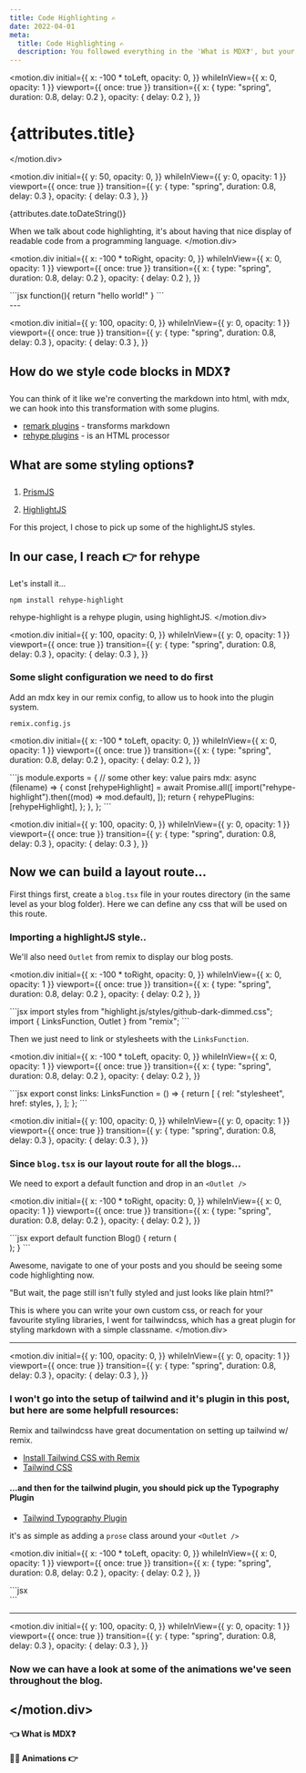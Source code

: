 ```yaml
---
title: Code Highlighting ✍️
date: 2022-04-01
meta:
  title: Code Highlighting ✍️
  description: You followed everything in the 'What is MDX❓', but your code blocks aren't looking great, well this blog has what you're looking for.
---
```




<motion.div
  initial={{
    x: -100 * toLeft,
    opacity: 0,
  }}
  whileInView={{ x: 0, opacity: 1 }}
  viewport={{ once: true }}
  transition={{
    x: { type: "spring", duration: 0.8, delay: 0.2 },
    opacity: { delay: 0.2 },
  }}
>
# {attributes.title}
</motion.div>

<motion.div
  initial={{
    y: 50,
    opacity: 0,
  }}
  whileInView={{ y: 0, opacity: 1 }}
  viewport={{ once: true }}
  transition={{
    y: { type: "spring", duration: 0.8, delay: 0.3 },
    opacity: { delay: 0.3 },
  }}
>
{attributes.date.toDateString()}

When we talk about code highlighting, it's about having that nice display of readable code from a programming language.
</motion.div>

<motion.div
  initial={{
    x: -100 * toRight,
    opacity: 0,
  }}
  whileInView={{ x: 0, opacity: 1 }}
  viewport={{ once: true }}
  transition={{
    x: { type: "spring", duration: 0.8, delay: 0.2 },
    opacity: { delay: 0.2 },
  }}
>
<div className="transition ease-out hover:scale-105">
```jsx
function(){
  return "hello world!"
}
```
</div>
</motion.div>
---

<motion.div
  initial={{
    y: 100,
    opacity: 0,
  }}
  whileInView={{ y: 0, opacity: 1 }}
  viewport={{ once: true }}
  transition={{
    y: { type: "spring", duration: 0.8, delay: 0.3 },
    opacity: { delay: 0.3 },
  }}
>
## How do we style code blocks in MDX❓

You can think of it like we're converting the markdown into html, with mdx, we can hook into this transformation with some plugins.

- [remark plugins](https://github.com/remarkjs/remark/blob/main/doc/plugins.md) - transforms markdown
- [rehype plugins](https://github.com/rehypejs/rehype/blob/main/doc/plugins.md) - is an HTML processor


## What are some styling options❓

1. [PrismJS](https://prismjs.com/)

2. [HighlightJS](https://highlightjs.org/)

For this project, I chose to pick up some of the highlightJS styles.

## In our case, I reach 👉 for **rehype**
Let's install it...
```
npm install rehype-highlight
```
rehype-highlight is a rehype plugin, using highlightJS.
</motion.div>

<motion.div
  initial={{
    y: 100,
    opacity: 0,
  }}
  whileInView={{ y: 0, opacity: 1 }}
  viewport={{ once: true }}
  transition={{
    y: { type: "spring", duration: 0.8, delay: 0.3 },
    opacity: { delay: 0.3 },
  }}
>
### Some slight configuration we need to do first

Add an mdx key in our remix config, to allow us to hook into the plugin system.

`remix.config.js`

<motion.div
  initial={{
    x: -100 * toLeft,
    opacity: 0,
  }}
  whileInView={{ x: 0, opacity: 1 }}
  viewport={{ once: true }}
  transition={{
    x: { type: "spring", duration: 0.8, delay: 0.2 },
    opacity: { delay: 0.2 },
  }}
>
<div className="transition ease-out hover:scale-105">
```js
module.exports = {
  // some other key: value pairs
  mdx: async (filename) => {
    const [rehypeHighlight] = await Promise.all([
      import("rehype-highlight").then((mod) => mod.default),
    ]);
    return {
      rehypePlugins: [rehypeHighlight],
    };
  },
};
```
</div>
</motion.div>
</motion.div>

<motion.div
  initial={{
    y: 100,
    opacity: 0,
  }}
  whileInView={{ y: 0, opacity: 1 }}
  viewport={{ once: true }}
  transition={{
    y: { type: "spring", duration: 0.8, delay: 0.3 },
    opacity: { delay: 0.3 },
  }}
>
## Now we can build a layout route...

First things first, create a `blog.tsx` file in your routes directory (in the same level as your blog folder). Here we can define any css that will be used on this route.

### Importing a highlightJS style..

We'll also need `Outlet` from remix to display our blog posts.

<motion.div
  initial={{
    x: -100 * toRight,
    opacity: 0,
  }}
  whileInView={{ x: 0, opacity: 1 }}
  viewport={{ once: true }}
  transition={{
    x: { type: "spring", duration: 0.8, delay: 0.2 },
    opacity: { delay: 0.2 },
  }}
>
<div className="transition ease-out hover:scale-105">
```jsx
import styles from "highlight.js/styles/github-dark-dimmed.css";
import { LinksFunction, Outlet } from "remix";
```
</div>
</motion.div>

Then we just need to link or stylesheets with the `LinksFunction`.

<motion.div
  initial={{
    x: -100 * toLeft,
    opacity: 0,
  }}
  whileInView={{ x: 0, opacity: 1 }}
  viewport={{ once: true }}
  transition={{
    x: { type: "spring", duration: 0.8, delay: 0.2 },
    opacity: { delay: 0.2 },
  }}
>
<div className="transition ease-out hover:scale-105">
```jsx
export const links: LinksFunction = () => {
  return [
    {
      rel: "stylesheet",
      href: styles,
    },
  ];
};
```
</div>
</motion.div>
</motion.div>

<motion.div
  initial={{
    y: 100,
    opacity: 0,
  }}
  whileInView={{ y: 0, opacity: 1 }}
  viewport={{ once: true }}
  transition={{
    y: { type: "spring", duration: 0.8, delay: 0.3 },
    opacity: { delay: 0.3 },
  }}
>
### Since `blog.tsx` is our layout route for all the blogs...

We need to export a default function and drop in an `<Outlet />`

<motion.div
  initial={{
    x: -100 * toRight,
    opacity: 0,
  }}
  whileInView={{ x: 0, opacity: 1 }}
  viewport={{ once: true }}
  transition={{
    x: { type: "spring", duration: 0.8, delay: 0.2 },
    opacity: { delay: 0.2 },
  }}
>
<div className="transition ease-out hover:scale-105">
```jsx
export default function Blog() {
  return (
    <div className="flex justify-center">
      <div className="prose">
        <Outlet />
      </div>
    </div>
  );
}
```
</div>
</motion.div>

Awesome, navigate to one of your posts and you should be seeing some code highlighting now.

"But wait, the page still isn't fully styled and just looks like plain html?"

This is where you can write your own custom css, or reach for your favourite styling libraries, I went for tailwindcss, which has a great plugin for styling markdown with a simple classname.
</motion.div>

---

<motion.div
  initial={{
    y: 100,
    opacity: 0,
  }}
  whileInView={{ y: 0, opacity: 1 }}
  viewport={{ once: true }}
  transition={{
    y: { type: "spring", duration: 0.8, delay: 0.3 },
    opacity: { delay: 0.3 },
  }}
>
### I won't go into the setup of tailwind and it's plugin in this post, but here are some helpfull resources:

Remix and tailwindcss have great documentation on setting up tailwind w/ remix.

- [Install Tailwind CSS with Remix](https://tailwindcss.com/docs/guides/remix)
- [Tailwind CSS](https://remix.run/docs/en/v1/guides/styling#tailwind-css)

#### ...and then for the tailwind plugin, you should pick up the **Typography Plugin**

- [Tailwind Typography Plugin](https://tailwindcss.com/docs/typography-plugin)

it's as simple as adding a `prose` class around your `<Outlet />`

<motion.div
  initial={{
    x: -100 * toLeft,
    opacity: 0,
  }}
  whileInView={{ x: 0, opacity: 1 }}
  viewport={{ once: true }}
  transition={{
    x: { type: "spring", duration: 0.8, delay: 0.2 },
    opacity: { delay: 0.2 },
  }}
>
<div className="transition ease-out hover:scale-105">
```jsx
<div className="prose">
  <Outlet />
</div>
```
</div>
</motion.div>
</motion.div>

---
<motion.div
  initial={{
    y: 100,
    opacity: 0,
  }}
  whileInView={{ y: 0, opacity: 1 }}
  viewport={{ once: true }}
  transition={{
    y: { type: "spring", duration: 0.8, delay: 0.3 },
    opacity: { delay: 0.3 },
  }}
>
### Now we can have a look at some of the animations we've seen throughout the blog.
</motion.div>
---

<div className="flex flex-row">
  <motion.div
    initial={{
      x: -100 * toLeft,
      opacity: 0,
    }}
    whileInView={{ x: 0, opacity: 1 }}
    viewport={{ once: true }}
    transition={{
      x: { type: "spring", duration: 0.8, delay: 0.2 },
      opacity: { delay: 0.2 },
    }}
    className="mr-auto"
  >
    <div className="transition ease-in-out
        rounded-lg shadow-lg
        hover:scale-105 hover:underline 
        bg-gradient-to-bl from-green-300 via-blue-500 to-purple-600 
        hover:bg-gradient-to-br hover:from-pink-500 hover:via-red-500 hover:to-yellow-500">
      <Link to={`../what-is-mdx`} className="no-underline text-white" >
        <div>
          <h4 style={{ marginTop: "0px" }} className="py-4 px-5 text-white">👈 What is MDX❓</h4>
        </div>
      </Link>
    </div>
  </motion.div>
  <motion.div
    initial={{
      x: -100 * toRight,
      opacity: 0,
    }}
    whileInView={{ x: 0, opacity: 1 }}
    viewport={{ once: true }}
    transition={{
      x: { type: "spring", duration: 0.8, delay: 0.2 },
      opacity: { delay: 0.2 },
    }}
    className="ml-auto"
  >
    <div className="transition ease-in-out
        rounded-lg shadow-lg
        hover:scale-105 hover:underline 
        bg-gradient-to-bl from-green-300 via-blue-500 to-purple-600 
        hover:bg-gradient-to-br hover:from-pink-500 hover:via-red-500 hover:to-yellow-500">
      <Link to={`../animations`} className="no-underline text-white">
        <div>
          <h4 style={{ marginTop: "0px" }} className="py-4 px-5 text-white"> 🏃‍♂️ Animations 👉</h4>
        </div>
      </Link>
    </div>
  </motion.div>
</div>